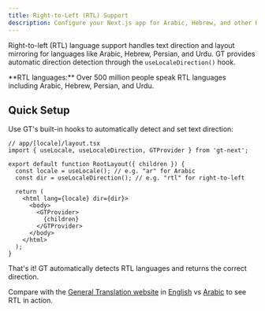 ```yaml
---
title: Right-to-Left (RTL) Support
description: Configure your Next.js app for Arabic, Hebrew, and other RTL languages
---
```


Right-to-left (RTL) language support handles text direction and layout mirroring for languages like Arabic, Hebrew, Persian, and Urdu. GT provides automatic direction detection through the `useLocaleDirection()` hook.

<Callout>
  **RTL languages:** Over 500 million people speak RTL languages including Arabic, Hebrew, Persian, and Urdu.
</Callout>

## Quick Setup

Use GT's built-in hooks to automatically detect and set text direction:

```tsx
// app/[locale]/layout.tsx
import { useLocale, useLocaleDirection, GTProvider } from 'gt-next';

export default function RootLayout({ children }) {
  const locale = useLocale(); // e.g. "ar" for Arabic
  const dir = useLocaleDirection(); // e.g. "rtl" for right-to-left

  return (
    <html lang={locale} dir={dir}>
      <body> 
        <GTProvider>
          {children}
        </GTProvider>
      </body>
    </html>
  );
}
```

That's it! GT automatically detects RTL languages and returns the correct direction.

Compare with the [General Translation website](https://generaltranslation.com) in [English](https://generaltranslation.com/en-US/home) vs [Arabic](https://generaltranslation.com/ar/home) to see RTL in action.

